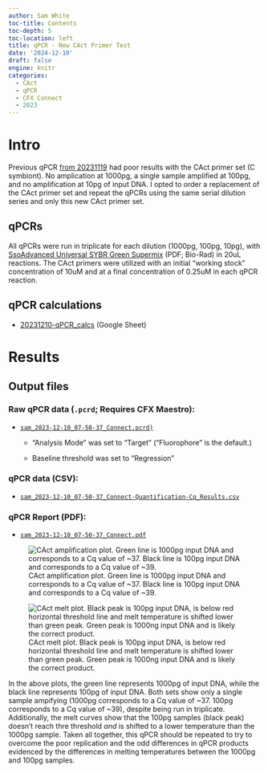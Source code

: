 ```yaml
---
author: Sam White
toc-title: Contents
toc-depth: 5
toc-location: left
title: qPCR - New CAct Primer Test
date: '2024-12-10'
draft: false
engine: knitr
categories: 
  - CAct
  - qPCR
  - CFX Connect
  - 2023
---
```

# Intro
Previous qPCR [from 20231119](https://jpglabhome.github.io/SymbID_protbleach/posts/2023/2023-11-19-qPCR---Initial-Primer-Tests-with-Positive-Control-Serial-Dilutions/) had poor results with the CAct primer set (C symbiont). No amplication at 1000pg, a single sample amplified at 100pg, and no amplification at 10pg of input DNA. I opted to order a replacement of the CAct primer set and repeat the qPCRs using the same serial dilution series and only this new CAct primer set.

## qPCRs
All qPCRs were run in triplicate for each dilution (1000pg, 100pg, 10pg), with [SsoAdvanced Universal SYBR Green Supermix](https://www.bio-rad.com/sites/default/files/webroot/web/pdf/lsr/literature/10000076382.pdf) (PDF; Bio-Rad) in 20uL reactions. The CAct primers were utilized with an initial “working stock” concentration of 10uM and at a final concentration of 0.25uM in each qPCR reaction.

## qPCR calculations

- [20231210-qPCR_calcs](https://docs.google.com/spreadsheets/d/1dnuJzmNqAzvgVht9TEDm5e1sXGLLLcDxT8YvYFmLQbg/edit?usp=sharing) (Google Sheet)

# Results

## Output files

### Raw qPCR data (`.pcrd`; Requires CFX Maestro):

- [`sam_2023-12-10_07-50-37_Connect.pcrd)`](../../../data/qPCR/testing/raw/sam_2023-12-10_07-50-37_Connect.pcrd)

  - "Analysis Mode" was set to "Target" ("Fluorophore" is the default.)

  - Baseline threshold was set to "Regression"

### qPCR data (CSV):

- [`sam_2023-12-10_07-50-37_Connect-Quantification-Cq_Results.csv`](../../../data/qPCR/testing/exported/sam_2023-12-10_07-50-37_Connect-Quantification-Cq_Results.csv)

### qPCR Report (PDF):

- [`sam_2023-12-10_07-50-37_Connect.pdf`](../../../data/qPCR/testing/cfx_reports/sam_2023-12-10_07-50-37_Connect.pdf)

::: {layout-nrow="1"}
![CAct amplification plot. Green line is 1000pg input DNA and corresponds to a Cq value of ~37. Black line is 100pg input DNA and corresponds to a Cq value of ~39.](https://raw.githubusercontent.com/JPGLABHOME/SymbID_protbleach/main/data/qPCR/testing/exported/sam_2023-12-10_07-50-37-CAct-Amplification_plot.png){fig-alt="CAct amplification plot. Green line is 1000pg input DNA and corresponds to a Cq value of ~37. Black line is 100pg input DNA and corresponds to a Cq value of ~39."}

![CAct melt plot. Black peak is 100pg input DNA, is below red horizontal threshold line and melt temperature is shifted lower than green peak. Green peak is 1000ng input DNA and is likely the correct product.](https://raw.githubusercontent.com/JPGLABHOME/SymbID_protbleach/main/data/qPCR/testing/exported/sam_2023-12-10_07-50-37-CAct-Melt_plot.png){fig-alt="CAct melt plot. Black peak is 100pg input DNA, is below red horizontal threshold line and melt temperature is shifted lower than green peak. Green peak is 1000ng input DNA and is likely the correct product."}
:::

In the above plots, the green line represents 1000pg of input DNA, while the black line represents 100pg of input DNA. Both sets show only a single sample ampifying (1000pg corresponds to a Cq value of ~37. 100pg corresponds to a Cq value of ~39), despite being run in triplicate. Additionally, the melt curves show that the 100pg samples (black peak) doesn't reach thre threshold _and_ is shifted to a lower temperature than the 1000pg sample. Taken all together, this qPCR should be repeated to try to overcome the poor replication and the odd differences in qPCR products evidenced by the differences in melting temperatures between the 1000pg and 100pg samples.